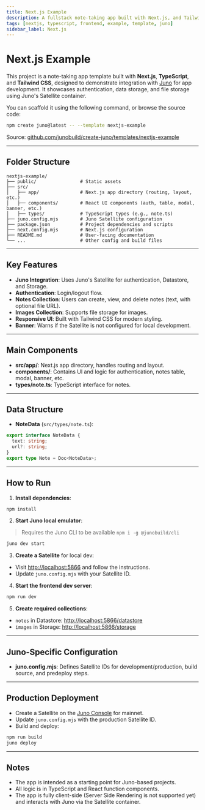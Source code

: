 ```yaml
---
title: Next.js Example
description: A fullstack note-taking app built with Next.js, and Tailwind CSS using Juno for authentication, data, and file storage.
tags: [nextjs, typescript, frontend, example, template, juno]
sidebar_label: Next.js
---
```


# Next.js Example

This project is a note-taking app template built with **Next.js**, **TypeScript**, and **Tailwind CSS**, designed to demonstrate integration with [Juno](https://juno.build) for app development. It showcases authentication, data storage, and file storage using Juno's Satellite container.

You can scaffold it using the following command, or browse the source code:

```bash
npm create juno@latest -- --template nextjs-example
```

Source: [github.com/junobuild/create-juno/templates/nextjs-example](https://github.com/junobuild/create-juno/tree/main/templates/nextjs-example)

---

## Folder Structure

```
nextjs-example/
├── public/                # Static assets
├── src/
│   ├── app/               # Next.js app directory (routing, layout, etc.)
│   ├── components/        # React UI components (auth, table, modal, banner, etc.)
│   ├── types/             # TypeScript types (e.g., note.ts)
├── juno.config.mjs        # Juno Satellite configuration
├── package.json           # Project dependencies and scripts
├── next.config.mjs        # Next.js configuration
├── README.md              # User-facing documentation
└── ...                    # Other config and build files
```

---

## Key Features

- **Juno Integration**: Uses Juno's Satellite for authentication, Datastore, and Storage.
- **Authentication**: Login/logout flow.
- **Notes Collection**: Users can create, view, and delete notes (text, with optional file URL).
- **Images Collection**: Supports file storage for images.
- **Responsive UI**: Built with Tailwind CSS for modern styling.
- **Banner**: Warns if the Satellite is not configured for local development.

---

## Main Components

- **src/app/**: Next.js app directory, handles routing and layout.
- **components/**: Contains UI and logic for authentication, notes table, modal, banner, etc.
- **types/note.ts**: TypeScript interface for notes.

---

## Data Structure

- **NoteData** (`src/types/note.ts`):
```ts
export interface NoteData {
  text: string;
  url?: string;
}
export type Note = Doc<NoteData>;
  ```

---

## How to Run

1. **Install dependencies**:
```sh
npm install
   ```

2. **Start Juno local emulator**:

> Requires the Juno CLI to be available `npm i -g @junobuild/cli`

```sh
juno dev start
   ```

3. **Create a Satellite** for local dev:
- Visit [http://localhost:5866](http://localhost:5866) and follow the instructions.
- Update `juno.config.mjs` with your Satellite ID.

4. **Start the frontend dev server**:
```sh
npm run dev
   ```

5. **Create required collections**:
- `notes` in Datastore: [http://localhost:5866/datastore](http://localhost:5866/datastore)
- `images` in Storage: [http://localhost:5866/storage](http://localhost:5866/storage)

---

## Juno-Specific Configuration

- **juno.config.mjs**: Defines Satellite IDs for development/production, build source, and predeploy steps.

---

## Production Deployment

- Create a Satellite on the [Juno Console](https://console.juno.build) for mainnet.
- Update `juno.config.mjs` with the production Satellite ID.
- Build and deploy:
```sh
npm run build
juno deploy
  ```

---

## Notes

- The app is intended as a starting point for Juno-based projects.
- All logic is in TypeScript and React function components.
- The app is fully client-side (Server Side Rendering is not supported yet) and interacts with Juno via the Satellite container.